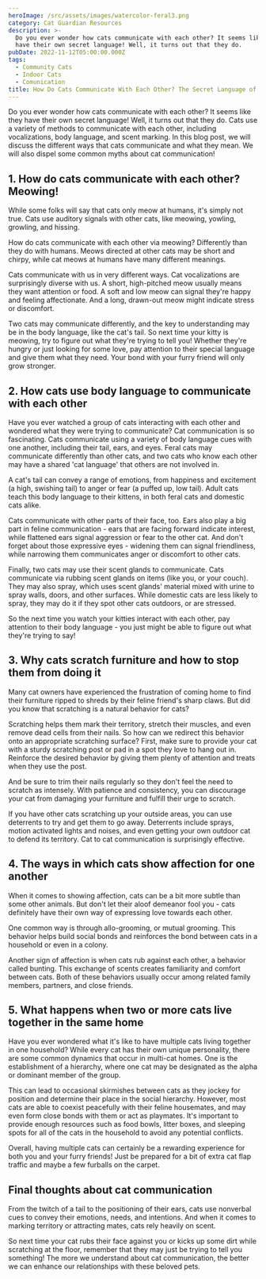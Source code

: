 ```yaml
---
heroImage: /src/assets/images/watercolor-feral3.png
category: Cat Guardian Resources
description: >-
  Do you ever wonder how cats communicate with each other? It seems like they
  have their own secret language! Well, it turns out that they do.
pubDate: 2022-11-12T05:00:00.000Z
tags:
  - Community Cats
  - Indoor Cats
  - Comunication
title: How Do Cats Communicate With Each Other? The Secret Language of Felines
---
```


Do you ever wonder how cats communicate with each other? It seems like they have their own secret language! Well, it turns out that they do. Cats use a variety of methods to communicate with each other, including vocalizations, body language, and scent marking. In this blog post, we will discuss the different ways that cats communicate and what they mean. We will also dispel some common myths about cat communication!

## 1. How do cats communicate with each other? Meowing!

While some folks will say that cats only meow at humans, it's simply not true. Cats use auditory signals with other cats, like meowing, yowling, growling, and hissing.

How do cats communicate with each other via meowing? Differently than they do with humans. Meows directed at other cats may be short and chirpy, while cat meows at humans have many different meanings.

Cats communicate with us in very different ways. Cat vocalizations are surprisingly diverse with us. A short, high-pitched meow usually means they want attention or food. A soft and low meow can signal they're happy and feeling affectionate. And a long, drawn-out meow might indicate stress or discomfort.

Two cats may communicate differently, and the key to understanding may be in the body language, like the cat's tail. So next time your kitty is meowing, try to figure out what they're trying to tell you! Whether they're hungry or just looking for some love, pay attention to their special language and give them what they need. Your bond with your furry friend will only grow stronger.

## 2. How cats use body language to communicate with each other

Have you ever watched a group of cats interacting with each other and wondered what they were trying to communicate? Cat communication is so fascinating. Cats communicate using a variety of body language cues with one another, including their tail, ears, and eyes. Feral cats may communicate differently than other cats, and two cats who know each other may have a shared 'cat language' that others are not involved in.

A cat's tail can convey a range of emotions, from happiness and excitement (a high, swishing tail) to anger or fear (a puffed up, low tail). Adult cats teach this body language to their kittens, in both feral cats and domestic cats alike.

Cats communicate with other parts of their face, too. Ears also play a big part in feline communication - ears that are facing forward indicate interest, while flattened ears signal aggression or fear to the other cat. And don't forget about those expressive eyes - widening them can signal friendliness, while narrowing them communicates anger or discomfort to other cats.

Finally, two cats may use their scent glands to communicate. Cats communicate via rubbing scent glands on items (like you, or your couch). They may also spray, which uses scent glands' material mixed with urine to spray walls, doors, and other surfaces. While domestic cats are less likely to spray, they may do it if they spot other cats outdoors, or are stressed.

So the next time you watch your kitties interact with each other, pay attention to their body language - you just might be able to figure out what they're trying to say!

## 3. Why cats scratch furniture and how to stop them from doing it

Many cat owners have experienced the frustration of coming home to find their furniture ripped to shreds by their feline friend's sharp claws. But did you know that scratching is a natural behavior for cats?

Scratching helps them mark their territory, stretch their muscles, and even remove dead cells from their nails. So how can we redirect this behavior onto an appropriate scratching surface? First, make sure to provide your cat with a sturdy scratching post or pad in a spot they love to hang out in. Reinforce the desired behavior by giving them plenty of attention and treats when they use the post.

And be sure to trim their nails regularly so they don't feel the need to scratch as intensely. With patience and consistency, you can discourage your cat from damaging your furniture and fulfill their urge to scratch.

If you have other cats scratching up your outside areas, you can use deterrents to try and get them to go away. Deterrents include sprays, motion activated lights and noises, and even getting your own outdoor cat to defend its territory. Cat to cat communication is surprisingly effective.

## 4. The ways in which cats show affection for one another

When it comes to showing affection, cats can be a bit more subtle than some other animals. But don't let their aloof demeanor fool you - cats definitely have their own way of expressing love towards each other.

One common way is through allo-grooming, or mutual grooming. This behavior helps build social bonds and reinforces the bond between cats in a household or even in a colony.

Another sign of affection is when cats rub against each other, a behavior called bunting. This exchange of scents creates familiarity and comfort between cats. Both of these behaviors usually occur among related family members, partners, and close friends.

## 5. What happens when two or more cats live together in the same home

Have you ever wondered what it's like to have multiple cats living together in one household? While every cat has their own unique personality, there are some common dynamics that occur in multi-cat homes. One is the establishment of a hierarchy, where one cat may be designated as the alpha or dominant member of the group.

This can lead to occasional skirmishes between cats as they jockey for position and determine their place in the social hierarchy. However, most cats are able to coexist peacefully with their feline housemates, and may even form close bonds with them or act as playmates. It's important to provide enough resources such as food bowls, litter boxes, and sleeping spots for all of the cats in the household to avoid any potential conflicts.

Overall, having multiple cats can certainly be a rewarding experience for both you and your furry friends! Just be prepared for a bit of extra cat flap traffic and maybe a few furballs on the carpet.

## Final thoughts about cat communication

From the twitch of a tail to the positioning of their ears, cats use nonverbal cues to convey their emotions, needs, and intentions. And when it comes to marking territory or attracting mates, cats rely heavily on scent.

So next time your cat rubs their face against you or kicks up some dirt while scratching at the floor, remember that they may just be trying to tell you something! The more we understand about cat communication, the better we can enhance our relationships with these beloved pets.
